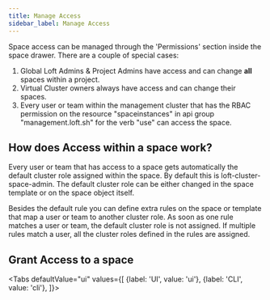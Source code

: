 ```yaml
---
title: Manage Access
sidebar_label: Manage Access
---
```



Space access can be managed through the 'Permissions' section inside the space drawer. There are a couple of special cases:
1. Global Loft Admins & Project Admins have access and can change **all** spaces within a project.
2. Virtual Cluster owners always have access and can change their spaces.
3. Every user or team within the management cluster that has the RBAC permission on the resource "spaceinstances" in api group "management.loft.sh" for the verb "use" can access the space.

## How does Access within a space work?

Every user or team that has access to a space gets automatically the default cluster role assigned within the space. By default this is loft-cluster-space-admin.
The default cluster role can be either changed in the space template or on the space object itself.

Besides the default rule you can define extra rules on the space or template that map a user or team to another cluster role.
As soon as one rule matches a user or team, the default cluster role is not assigned.
If multiple rules match a user, all the cluster roles defined in the rules are assigned.

## Grant Access to a space

<Tabs
    defaultValue="ui"
    values={[
      {label: 'UI', value: 'ui'},
      {label: 'CLI', value: 'cli'},
    ]}>
    <TabItem value="ui">
      <PartialSpaceShareUI/>
    </TabItem>
    <TabItem value="cli">
      <PartialSpaceShareCLI/>
    </TabItem>
</Tabs>
